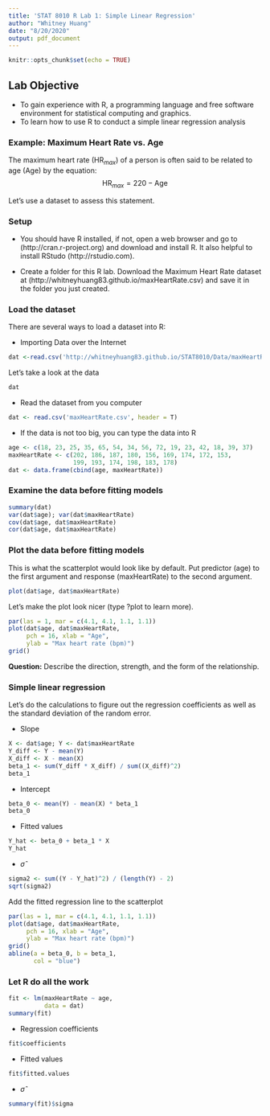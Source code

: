 ```yaml
---
title: 'STAT 8010 R Lab 1: Simple Linear Regression'
author: "Whitney Huang"
date: "8/20/2020"
output: pdf_document
---
```


```r
knitr::opts_chunk$set(echo = TRUE)
```

## Lab Objective

* To gain experience with R, a programming language and free software environment for statistical computing and graphics.
* To learn how to use R to conduct a simple linear regression analysis

### Example: Maximum Heart Rate vs. Age

The maximum heart rate ($\text{HR}_{max}$) of a person is often said to be related to age (Age) by the equation:
$$\text{HR}_{max} = 220 - \text{Age}$$

Let's use a dataset to assess this statement.


### Setup

* You should have R installed, if not, open a web browser and go to (http://cran.r-project.org) and download and install R. It also helpful to install RStudo (http://rstudio.com).

* Create a folder for this R lab. Download the Maximum Heart Rate dataset at (http://whitneyhuang83.github.io/maxHeartRate.csv) and save it in the folder you just created.

### Load the dataset

There are several ways to load a dataset into R:

+ Importing Data over the Internet

```r
dat <-read.csv('http://whitneyhuang83.github.io/STAT8010/Data/maxHeartRate.csv', header = T) 
```

Let's take a look at the data

```r
dat
```

+ Read the dataset from you computer

```r
dat <- read.csv('maxHeartRate.csv', header = T) 
```

+ If the data is not too big, you can type the data into R

```r
age <- c(18, 23, 25, 35, 65, 54, 34, 56, 72, 19, 23, 42, 18, 39, 37)
maxHeartRate <- c(202, 186, 187, 180, 156, 169, 174, 172, 153,
                  199, 193, 174, 198, 183, 178)
dat <- data.frame(cbind(age, maxHeartRate))
```

### Examine the data before fitting models

```r
summary(dat)
var(dat$age); var(dat$maxHeartRate)
cov(dat$age, dat$maxHeartRate)
cor(dat$age, dat$maxHeartRate)
```

### Plot the data before fitting models

This is what the scatterplot would look like by default. Put predictor (age) to the first argument and response (maxHeartRate) to the second argument.


```r
plot(dat$age, dat$maxHeartRate)
```

Let's make the plot look nicer (type ?plot to learn more).

```r
par(las = 1, mar = c(4.1, 4.1, 1.1, 1.1))
plot(dat$age, dat$maxHeartRate,
     pch = 16, xlab = "Age",
     ylab = "Max heart rate (bpm)")
grid()
```

**Question:** Describe the direction, strength, and the form of the relationship.

### Simple linear regression

Let's do the calculations to figure out the regression coefficients as well as the standard deviation of the random error.   

* Slope

```r
X <- dat$age; Y <- dat$maxHeartRate
Y_diff <- Y - mean(Y)
X_diff <- X - mean(X)
beta_1 <- sum(Y_diff * X_diff) / sum((X_diff)^2)
beta_1
```
* Intercept

```r
beta_0 <- mean(Y) - mean(X) * beta_1
beta_0
```


* Fitted values
```r
Y_hat <- beta_0 + beta_1 * X
Y_hat
```

* $\hat{\sigma}$

```r
sigma2 <- sum((Y - Y_hat)^2) / (length(Y) - 2)
sqrt(sigma2)
```

Add the fitted regression line to the scatterplot

```r
par(las = 1, mar = c(4.1, 4.1, 1.1, 1.1))
plot(dat$age, dat$maxHeartRate,
     pch = 16, xlab = "Age",
     ylab = "Max heart rate (bpm)")
grid()
abline(a = beta_0, b = beta_1,
       col = "blue")
```

### Let R do all the work

```r
fit <- lm(maxHeartRate ~ age,
          data = dat)
summary(fit)
```

* Regression coefficients

```r
fit$coefficients
```
* Fitted values

```r
fit$fitted.values
```

* $\hat{\sigma}$

```r
summary(fit)$sigma
```





